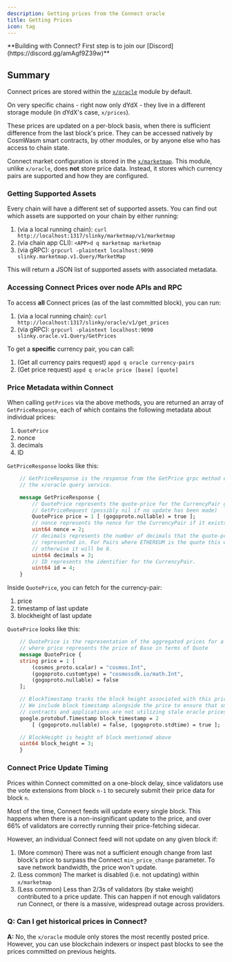 ```yaml
---
description: Getting prices from the Connect oracle
title: Getting Prices
icon: tag
---
```


<Note>
    **Building with Connect? First step is to join our [Discord](https://discord.gg/amAgf9Z39w)**
</Note>

## Summary

Connect prices are stored within the [`x/oracle`](https://github.com/skip-mev/slinky/tree/main/x/oracle) module by default.

On very specific chains - right now only dYdX - they live in a different storage module (in dYdX's case, `x/prices`).

These prices are updated on a per-block basis, when there is sufficient difference from the last block's price. They can be accessed natively by CosmWasm smart contracts, by other modules, or by anyone else who has access to chain state.

Connect market configuration is stored in the [`x/marketmap`](https://github.com/skip-mev/slinky/tree/main/x/marketmap). This module, unlike `x/oracle`, does **not** store price data. Instead, it stores which currency pairs are supported and how they are configured.

### Getting Supported Assets

Every chain will have a different set of supported assets. You can find out which assets are supported on your chain by either running:

1. (via a local running chain): `curl http://localhost:1317/slinky/marketmap/v1/marketmap`
2. (via chain app CLI): `<APP>d q marketmap marketmap`
3. (via gRPC): `grpcurl -plaintext localhost:9090 slinky.marketmap.v1.Query/MarketMap`

This will return a JSON list of supported assets with associated metadata.

### Accessing Connect Prices over node APIs and RPC

To access **all** Connect prices (as of the last committed block), you can run:

1. (via a local running chain): `curl http://localhost:1317/slinky/oracle/v1/get_prices`
2. (via gRPC): `grpcurl -plaintext localhost:9090 slinky.oracle.v1.Query/GetPrices`

To get a **specific** currency pair, you can call:

1. (Get all currency pairs request) `appd q oracle currency-pairs`
2. (Get price request) `appd q oracle price [base] [quote]`

### Price Metadata within Connect

When calling `getPrices` via the above methods, you are returned an array of `GetPriceResponse`, each of which contains the following metadata about individual prices:

1. `QuotePrice`
2. nonce
3. decimals
4. ID

`GetPriceResponse` looks like this:

```protobuf query.proto
    // GetPriceResponse is the response from the GetPrice grpc method exposed from
    // the x/oracle query service.

    message GetPriceResponse {
        // QuotePrice represents the quote-price for the CurrencyPair given in
        // GetPriceRequest (possibly nil if no update has been made)
        QuotePrice price = 1 [ (gogoproto.nullable) = true ];
        // nonce represents the nonce for the CurrencyPair if it exists in state
        uint64 nonce = 2;
        // decimals represents the number of decimals that the quote-price is
        // represented in. For Pairs where ETHEREUM is the quote this will be 18,
        // otherwise it will be 8.
        uint64 decimals = 3;
        // ID represents the identifier for the CurrencyPair.
        uint64 id = 4;
    }
```

Inside `QuotePrice`, you can fetch for the currency-pair:

1. price
2. timestamp of last update
3. blockheight of last update

`QuotePrice` looks like this:

```protobuf query.proto
    // QuotePrice is the representation of the aggregated prices for a CurrencyPair,
    // where price represents the price of Base in terms of Quote
    message QuotePrice {
    string price = 1 [
        (cosmos_proto.scalar) = "cosmos.Int",
        (gogoproto.customtype) = "cosmossdk.io/math.Int",
        (gogoproto.nullable) = false
    ];

    // BlockTimestamp tracks the block height associated with this price update.
    // We include block timestamp alongside the price to ensure that smart
    // contracts and applications are not utilizing stale oracle prices
    google.protobuf.Timestamp block_timestamp = 2
        [ (gogoproto.nullable) = false, (gogoproto.stdtime) = true ];

    // BlockHeight is height of block mentioned above
    uint64 block_height = 3;
    }
```

### Connect Price Update Timing

Prices within Connect committed on a one-block delay, since validators use the vote extensions from block `n-1` to securely submit their price data for block `n`.

Most of the time, Connect feeds will update every single block. This happens when there is a non-insignificant update to the price, and over 66% of validators are correctly running their price-fetching sidecar.

However, an individual Connect feed will not update on any given block if:

1. (More common) There was not a sufficient enough change from last block's price to surpass the Connect `min_price_change` parameter. To save network bandwidth, the price won't update.
2. (Less common) The market is disabled (i.e. not updating) within `x/marketmap`
3. (Less common) Less than 2/3s of validators (by stake weight) contributed to a price update. This can happen if not enough validators run Connect, or there is a massive, widespread outage across providers.

### Q: Can I get historical prices in Connect?

**A:** No, the `x/oracle` module only stores the most recently posted price. However, you can use blockchain indexers or inspect past blocks to see the prices committed on previous heights.
